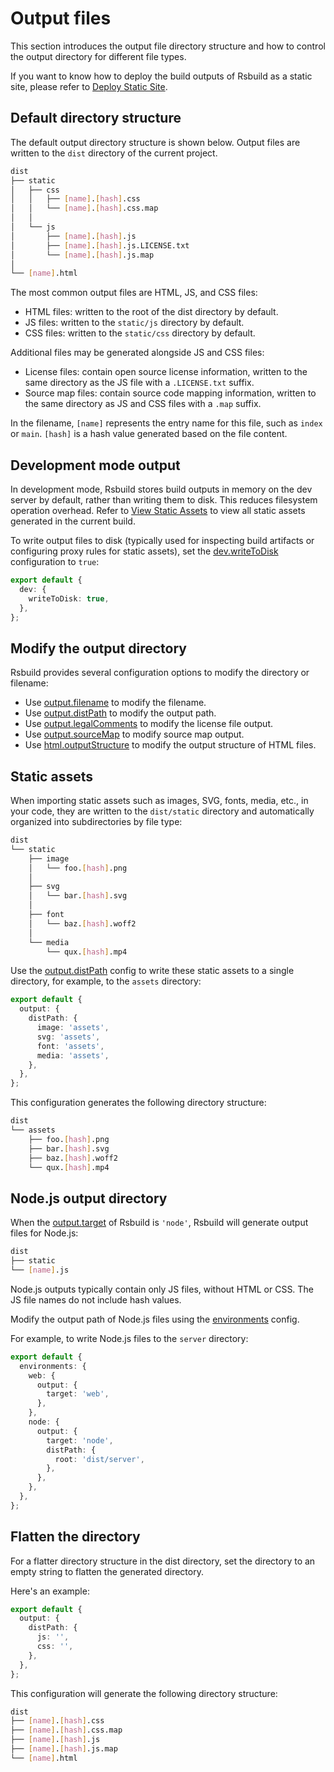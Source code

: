 # Output files

This section introduces the output file directory structure and how to control the output directory for different file types.

If you want to know how to deploy the build outputs of Rsbuild as a static site, please refer to [Deploy Static Site](/guide/basic/static-deploy).

## Default directory structure

The default output directory structure is shown below. Output files are written to the `dist` directory of the current project.

```bash
dist
├── static
│   ├── css
│   │   ├── [name].[hash].css
│   │   └── [name].[hash].css.map
│   │
│   └── js
│       ├── [name].[hash].js
│       ├── [name].[hash].js.LICENSE.txt
│       └── [name].[hash].js.map
│
└── [name].html
```

The most common output files are HTML, JS, and CSS files:

- HTML files: written to the root of the dist directory by default.
- JS files: written to the `static/js` directory by default.
- CSS files: written to the `static/css` directory by default.

Additional files may be generated alongside JS and CSS files:

- License files: contain open source license information, written to the same directory as the JS file with a `.LICENSE.txt` suffix.
- Source map files: contain source code mapping information, written to the same directory as JS and CSS files with a `.map` suffix.

In the filename, `[name]` represents the entry name for this file, such as `index` or `main`. `[hash]` is a hash value generated based on the file content.

## Development mode output

In development mode, Rsbuild stores build outputs in memory on the dev server by default, rather than writing them to disk. This reduces filesystem operation overhead. Refer to [View Static Assets](/guide/basic/server#view-static-assets) to view all static assets generated in the current build.

To write output files to disk (typically used for inspecting build artifacts or configuring proxy rules for static assets), set the [dev.writeToDisk](/config/dev/write-to-disk) configuration to `true`:

```ts
export default {
  dev: {
    writeToDisk: true,
  },
};
```

## Modify the output directory

Rsbuild provides several configuration options to modify the directory or filename:

- Use [output.filename](/config/output/filename) to modify the filename.
- Use [output.distPath](/config/output/dist-path) to modify the output path.
- Use [output.legalComments](/config/output/legal-comments) to modify the license file output.
- Use [output.sourceMap](/config/output/source-map) to modify source map output.
- Use [html.outputStructure](/config/html/output-structure) to modify the output structure of HTML files.

## Static assets

When importing static assets such as images, SVG, fonts, media, etc., in your code, they are written to the `dist/static` directory and automatically organized into subdirectories by file type:

```bash
dist
└── static
    ├── image
    │   └── foo.[hash].png
    │
    ├── svg
    │   └── bar.[hash].svg
    │
    ├── font
    │   └── baz.[hash].woff2
    │
    └── media
        └── qux.[hash].mp4
```

Use the [output.distPath](/config/output/dist-path) config to write these static assets to a single directory, for example, to the `assets` directory:

```ts
export default {
  output: {
    distPath: {
      image: 'assets',
      svg: 'assets',
      font: 'assets',
      media: 'assets',
    },
  },
};
```

This configuration generates the following directory structure:

```bash
dist
└── assets
    ├── foo.[hash].png
    ├── bar.[hash].svg
    ├── baz.[hash].woff2
    └── qux.[hash].mp4
```

## Node.js output directory

When the [output.target](/config/output/target) of Rsbuild is `'node'`, Rsbuild will generate output files for Node.js:

```bash
dist
├── static
└── [name].js
```

Node.js outputs typically contain only JS files, without HTML or CSS. The JS file names do not include hash values.

Modify the output path of Node.js files using the [environments](/config/environments) config.

For example, to write Node.js files to the `server` directory:

```ts
export default {
  environments: {
    web: {
      output: {
        target: 'web',
      },
    },
    node: {
      output: {
        target: 'node',
        distPath: {
          root: 'dist/server',
        },
      },
    },
  },
};
```

## Flatten the directory

For a flatter directory structure in the dist directory, set the directory to an empty string to flatten the generated directory.

Here's an example:

```ts
export default {
  output: {
    distPath: {
      js: '',
      css: '',
    },
  },
};
```

This configuration will generate the following directory structure:

```bash
dist
├── [name].[hash].css
├── [name].[hash].css.map
├── [name].[hash].js
├── [name].[hash].js.map
└── [name].html
```
